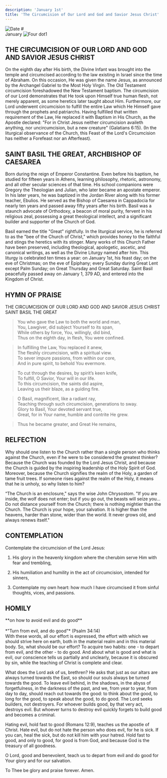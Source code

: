 ```yaml
---
description: 'January 1st'
title: 'The Circumcision of Our Lord and God and Savior Jesus Christ'
---
```


<CustomPaginator />
<RunningHead />


<Image src="/title-imprint.png" height={68} width={50} alt="Date" className="title-imprint"/>
# <div id="date">January <Image className="four-dot" src="/four-dot.png" height={15} width={15} alt="Four dot" />1</div>

## THE CIRCUMCISION OF OUR LORD AND GOD AND SAVIOR JESUS CHRIST

On the eighth day after His birth, the Divine Infant was brought into the temple and circumcised according to the law existing in Israel since the time of Abraham. On this occasion, He was given the name Jesus, as announced by the Archangel Gabriel to the Most Holy Virgin. The Old Testament circumcision foreshadowed the New Testament baptism. The circumcision of our Lord demonstrates that He took upon Himself true human flesh, not merely apparent, as some heretics later taught about Him. Furthermore, our Lord underwent circumcision to fulfill the entire Law which He Himself gave through the prophets and patriarchs. Having fulfilled that written requirement of the Law, He replaced it with Baptism in His Church, as the Apostle declared: "For in Christ Jesus neither circumcision availeth anything, nor uncircumcision, but a new creature" (Galatians 6:15). (In the liturgical observance of the Church, this Feast of the Lord's Circumcision has neither a Forefeast nor an Afterfeast).

## SAINT BASIL THE GREAT, ARCHBISHOP OF CAESAREA

Born during the reign of Emperor Constantine. Even before his baptism, he studied for fifteen years in Athens, learning philosophy, rhetoric, astronomy, and all other secular sciences of that time. His school companions were Gregory the Theologian and Julian, who later became an apostate emperor. In his later years, he was baptized in the Jordan River along with his former teacher, Ebulios. He served as the Bishop of Caesarea in Cappadocia for nearly ten years and passed away fifty years after his birth. Basil was a staunch advocate of Orthodoxy, a beacon of moral purity, fervent in his religious zeal, possessing a great theological intellect, and a significant builder and supporter of the Church of God.

Basil earned the title "Great" rightfully. In the liturgical service, he is referred to as the "bee of the Church of Christ," which provides honey to the faithful and stings the heretics with its stinger. Many works of this Church Father have been preserved, including theological, apologetic, ascetic, and canonical writings, as well as the Divine Liturgy named after him. This liturgy is celebrated ten times a year: on January 1st, his feast day; on the eve of Christmas; on the eve of Epiphany; every Sunday during Great Lent except Palm Sunday; on Great Thursday and Great Saturday. Saint Basil peacefully passed away on January 1, 379 AD, and entered into the Kingdom of Christ.

## HYMN OF PRAISE
<div style={{textAlign:'center', color:'crimson', fontWeight:'bold'}}>
THE CIRCUMCISION OF OUR LORD AND GOD AND SAVIOR JESUS CHRIST    
SAINT BASIL THE GREAT  
</div>

>You who gave the Law to both the world and man,  
You, Lawgiver, did subject Yourself to its span,  
While others by force, You, willingly, did bind,  
Thus on the eighth day, in flesh, You were confined.  

>In fulfilling the Law, You replaced it anew,  
The fleshly circumcision, with a spiritual view.  
To sever impure passions, from within our core,  
And in pure spirit, to behold You evermore.  

>To cut through the desires, by spirit’s keen knife,  
To fulfill, O Savior, Your will in our life.  
To this circumcision, the saints did aspire,  
Leaving us their blaze, as a guiding fire.  

>O Basil, magnificent, like a radiant ray,  
Teaching through such circumcision, generations to sway.  
Glory to Basil, Your devoted servant true,  
Great, for in Your name, humble and contrite He grew.  

>Thus he became greater, and Great He remains,  


## RELFECTION

Why should one listen to the Church rather than a single person who thinks against the Church, even if he were to be considered the greatest thinker? Because the Church was founded by the Lord Jesus Christ, and because the Church is guided by the inspiring leadership of the Holy Spirit of God. Moreover, because the Church signifies the realm of the Holy, a garden of tame fruit trees. If someone rises against the realm of the Holy, it means that he is unholy, so why listen to him?

“The Church is an enclosure," says the wise John Chrysostom. "If you are inside, the wolf does not enter; but if you go out, the beasts will seize you... Do not distance yourself from the Church; there is nothing mightier than the Church. The Church is your hope, your salvation. It is higher than the heavens, harder than stone, wider than the world. It never grows old, and always renews itself."

## CONTEMPLATION

Contemplate the circumcision of the Lord Jesus:

1. His glory in the heavenly kingdom where the cherubim serve Him with fear and trembling,

2. His humiliation and humility in the act of circumcision, intended for sinners,

3. Contemplate my own heart: how much I have circumcised it from sinful thoughts, vices, and passions.

##  HOMILY
<div style={{textAlign:'center', color:'crimson', fontWeight:'bold'}}>
**on how to avoid evil and do good**
</div>
<br />
<div style={{textAlign:'right'}}>
*"Turn from evil, and do good"* (Psalm 34:14)
</div>
With these words, all our effort is expressed, the effort with which we should strive here on earth, both in the material realm and in this material body. So, what should be our effort? To acquire two habits: one - to depart from evil, and the other - to do good. And about what is good and what is evil, our conscience tells us partially and unclearly, because it is obscured by sin, while the teaching of Christ is complete and clear.

What does the Lord ask of us, brethren? He asks that just as our altars are always turned towards the East, so should our souls always be turned towards the good. To leave evil behind, in the shadows, in the abyss of forgetfulness, in the darkness of the past, and we, from year to year, from day to day, should reach out towards the good: to think about the good, to long for the good, to speak about the good, to do good. The Lord seeks builders, not destroyers. For whoever builds good, by that very act, destroys evil. But whoever turns to destroy evil quickly forgets to build good and becomes a criminal.

Hating evil, hold fast to good (Romans 12:9), teaches us the apostle of Christ. Hate evil, but do not hate the person who does evil, for he is sick. If you can, heal the sick, but do not kill him with your hatred. Hold fast to good, and only to good, for good is from God, and because God is the treasury of all goodness.

O Lord, good and benevolent, teach us to depart from evil and do good for Your glory and for our salvation.

To Thee be glory and praise forever. Amen.